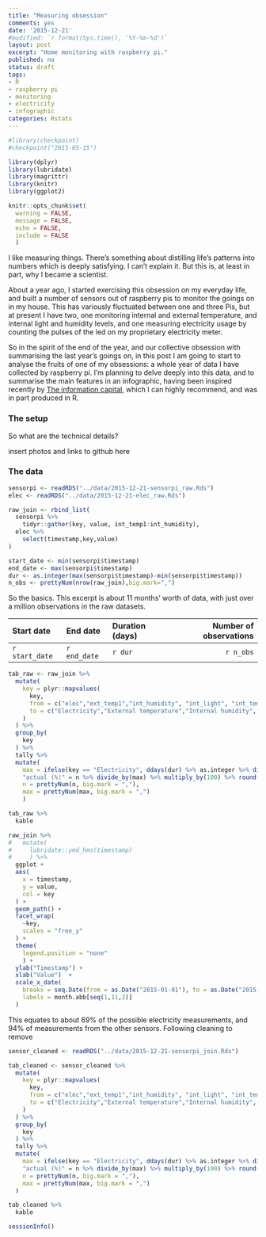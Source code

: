 ```yaml
---
title: "Measuring obsession"
comments: yes
date: '2015-12-21'
#modified: `r format(Sys.time(), '%Y-%m-%d')`
layout: post
excerpt: "Home monitoring with raspberry pi."
published: no
status: draft
tags:
- R
- raspberry pi
- monitoring
- electricity
- infographic
categories: Rstats
---
```


```r

#library(checkpoint)
#checkpoint("2015-05-15")

library(dplyr)
library(lubridate)
library(magrittr)
library(knitr)
library(ggplot2)

knitr::opts_chunk$set(
  warning = FALSE, 
  message = FALSE,
  echo = FALSE,
  include = FALSE
  )

```

I like measuring things. There's something about distilling life's patterns into numbers which is deeply satisfying. I can't explain it. But this is, at least in part, why I became a scientist.

About a year ago, I started exercising this obsession on my everyday life, and built a number of sensors out of raspberry pis to monitor the goings on in my house. This has variously fluctuated between one and three Pis, but at present I have two, one monitoring internal and external temperature, and internal light and humidity levels, and one measuring electricity usage by counting the pulses of the led on my proprietary electricity meter.

So in the spirit of the end of the year, and our collective obsession with summarising the last year's goings on, in this post I am going to start to analyse the fruits of one of my obsessions: a whole year of data I have collected by raspberry pi. I'm planning to delve deeply into this data, and to summarise the main features in an infographic, having been inspired recently by [The information capital](), which I can highly recommend, and was in part produced in R.

### The setup

So what are the technical details?

insert photos and links to github here

### The data

```r

sensorpi <- readRDS("../data/2015-12-21-sensorpi_raw.Rds")
elec <- readRDS("../data/2015-12-21-elec_raw.Rds")

raw_join <- rbind_list(
  sensorpi %>%
    tidyr::gather(key, value, int_temp1:int_humidity),
  elec %>% 
    select(timestamp,key,value)
)

```

```r

start_date <- min(sensorpi$timestamp)
end_date <- max(sensorpi$timestamp)
dur <- as.integer(max(sensorpi$timestamp)-min(sensorpi$timestamp))
n_obs <- prettyNum(nrow(raw_join),big.mark=",")

```

So the basics. This excerpt is about 11 months' worth of data, with just over a million observations in the raw datasets.

|Start date|End date|Duration (days)|Number of observations|
|:---|:---|:---|---:|
|`r start_date`|`r end_date`|`r dur`|`r n_obs`|

```r

tab_raw <- raw_join %>%
  mutate(
    key = plyr::mapvalues(
      key, 
      from = c("elec","ext_temp1","int_humidity", "int_light", "int_temp1", "int_temp2"),
      to = c("Electricity","External temperature","Internal humidity", "Internal light", "Internal temperature 1", "Internal temperature 2")
    )
  ) %>%
  group_by(
    key
  ) %>%
  tally %>%
  mutate(
    max = ifelse(key == "Electricity", ddays(dur) %>% as.integer %>% divide_by(60), ddays(dur) %>% as.integer %>% divide_by(180)),
    "actual (%)" = n %>% divide_by(max) %>% multiply_by(100) %>% round(1),
    n = prettyNum(n, big.mark = ","),
    max = prettyNum(max, big.mark = ",")
    )

```

```r

tab_raw %>%
  kable

```


```r

raw_join %>% 
#   mutate(
#     lubridate::ymd_hms(timestamp)
#     ) %>%
  ggplot +
  aes(
    x = timestamp,
    y = value,
    col = key
  ) +
  geom_path() +
  facet_wrap(
    ~key, 
    scales = "free_y"
  ) +
  theme(
    legend.position = "none"
    ) +
  ylab("Timestamp") +
  xlab("Value")  +
  scale_x_date(
    breaks = seq.Date(from = as.Date("2015-01-01"), to = as.Date("2015-12-01"), by = "2 month"),
    labels = month.abb[seq(1,11,2)]
  )

```

This equates to about 69% of the possible electricity measurements, and 94% of measurements from the other sensors. Following cleaning to remove 

```r

sensor_cleaned <- readRDS("../data/2015-12-21-sensorpi_join.Rds")

tab_cleaned <- sensor_cleaned %>%
  mutate(
    key = plyr::mapvalues(
      key, 
      from = c("elec","ext_temp1","int_humidity", "int_light", "int_temp1", "int_temp2"),
      to = c("Electricity","External temperature","Internal humidity", "Internal light", "Internal temperature 1", "Internal temperature 2")
    )
  ) %>%
  group_by(
    key
  ) %>%
  tally %>%
  mutate(
    max = ifelse(key == "Electricity", ddays(dur) %>% as.integer %>% divide_by(60), ddays(dur) %>% as.integer %>% divide_by(180)),
    "actual (%)" = n %>% divide_by(max) %>% multiply_by(100) %>% round(1),
    n = prettyNum(n, big.mark = ","),
    max = prettyNum(max, big.mark = ",")
  )

```


```r
tab_cleaned %>%
  kable
```


```r
sessionInfo()
```
